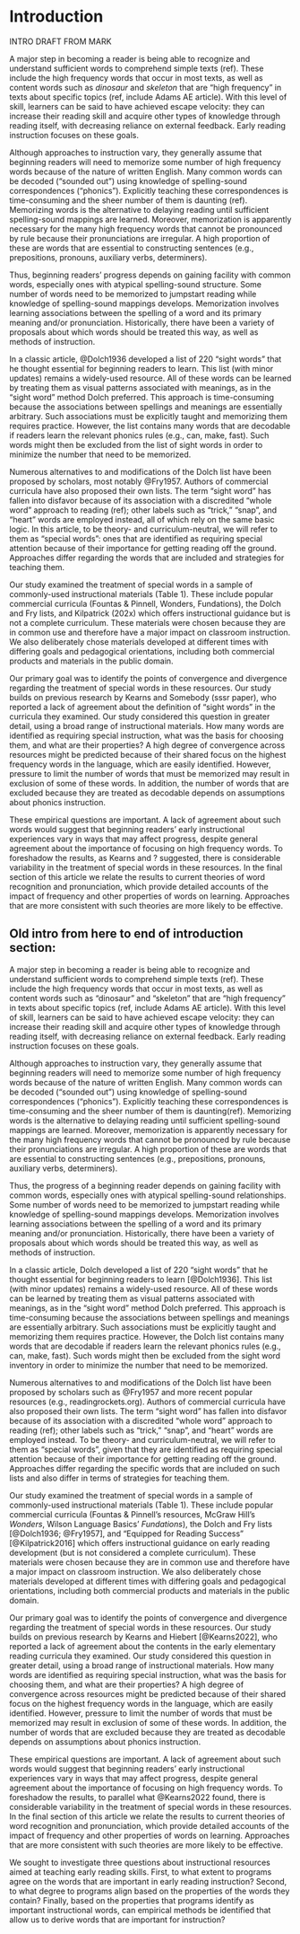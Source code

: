 # Introduction
INTRO DRAFT FROM MARK

A major step in becoming a reader is being able to recognize and understand sufficient words to comprehend simple texts (ref). These include the high frequency words that occur in most texts, as well as content words such as _dinosaur_ and _skeleton_ that are “high frequency” in texts about specific topics (ref, include Adams AE article). With this level of skill, learners can be said to have achieved escape velocity: they can increase their reading skill and acquire other types of knowledge through reading itself, with decreasing reliance on external feedback. Early reading instruction focuses on these goals.

Although approaches to instruction vary, they generally assume that beginning readers will need to memorize some number of high frequency words because of the nature of written English. Many common words can be decoded (“sounded out”) using knowledge of spelling-sound correspondences (“phonics”). Explicitly teaching these correspondences is time-consuming and the sheer number of them is daunting (ref). Memorizing words is the alternative to delaying reading until sufficient spelling-sound mappings are learned. Moreover, memorization is apparently necessary for the many high frequency words that cannot be pronounced by rule because their pronunciations are irregular. A high proportion of these are words that are essential to constructing sentences (e.g., prepositions, pronouns, auxiliary verbs, determiners). 

Thus, beginning readers’ progress depends on gaining facility with common words, especially ones with atypical spelling-sound structure. Some number of words need to be memorized to jumpstart reading while knowledge of spelling-sound mappings develops. Memorization involves learning associations between the spelling of a word and its primary meaning and/or pronunciation. Historically, there have been a variety of proposals about which words should be treated this way, as well as methods of instruction. 

In a classic article, @Dolch1936 developed a list of 220 “sight words” that he thought essential for beginning readers to learn. This list (with minor updates) remains a widely-used resource. All of these words can be learned by treating them as visual patterns associated with meanings, as in the “sight word” method Dolch preferred. This approach is time-consuming because the associations between spellings and meanings are essentially arbitrary. Such associations must be explicitly taught and memorizing them requires practice. However, the list contains many words that are decodable if readers learn the relevant phonics rules (e.g., can, make, fast). Such words might then be excluded from the list of sight words in order to minimize the number that need to be memorized. 

Numerous alternatives to and modifications of the Dolch list have been proposed by scholars, most notably @Fry1957. Authors of commercial curricula have also proposed their own lists. The term “sight word” has fallen into disfavor because of its association with a discredited “whole word” approach to reading (ref); other labels such as “trick,” “snap”, and “heart” words are employed instead, all of which rely on the same basic logic. In this article, to be theory- and curriculum-neutral, we will refer to them as “special words”: ones that are identified as requiring special attention because of their importance for getting reading off the ground. Approaches differ regarding the words that are included and strategies for teaching them.

Our study examined the treatment of special words in a sample of commonly-used instructional materials (Table 1). These include popular commercial curricula (Fountas & Pinnell, Wonders, Fundations), the Dolch and Fry lists, and Kilpatrick (202x) which offers instructional guidance but is not a complete curriculum. These materials were chosen because they are in common use and therefore have a major impact on classroom instruction. We also deliberately chose materials developed at different times with differing goals and pedagogical orientations, including both commercial products and materials in the public domain. 

Our primary goal was to identify the points of convergence and divergence regarding the treatment of special words in these resources. Our study builds on previous research by Kearns and Somebody (sssr paper), who reported a lack of agreement about the definition of “sight words” in the curricula they examined. Our study considered this question in greater detail, using a broad range of instructional materials. How many words are identified as requiring special instruction, what was the basis for choosing them, and what are their properties? A high degree of convergence across resources might be predicted because of their shared focus on the highest frequency words in the language, which are easily identified. However, pressure to limit the number of words that must be memorized may result in exclusion of some of these words. In addition, the number of words that are excluded because they are treated as decodable depends on assumptions about phonics instruction. 

These empirical questions are important. A lack of agreement about such words would suggest that beginning readers’ early instructional experiences vary in ways that may affect progress, despite general agreement about the importance of focusing on high frequency words. To foreshadow the results, as Kearns and ? suggested, there is considerable variability in the treatment of special words in these resources. In the final section of this article we relate the results to current theories of word recognition and pronunciation, which provide detailed accounts of the impact of frequency and other properties of words on learning. Approaches that are more consistent with such theories are more likely to be effective.


## Old intro from here to end of introduction section:
A major step in becoming a reader is being able to recognize and understand sufficient words to comprehend simple texts (ref). These include the high frequency words that occur in most texts, as well as content words such as "dinosaur" and "skeleton" that are “high frequency” in texts about specific topics (ref, include Adams AE article). With this level of skill, learners can be said to have achieved escape velocity: they can increase their reading skill and acquire other types of knowledge through reading itself, with decreasing reliance on external feedback. Early reading instruction focuses on these goals.

Although approaches to instruction vary, they generally assume that beginning readers will need to memorize some number of high frequency words because of the nature of written English. Many common words can be decoded (“sounded out”) using knowledge of spelling-sound correspondences (“phonics”). Explicitly teaching these correspondences is time-consuming and the sheer number of them is daunting(ref). Memorizing words is the alternative to delaying reading until sufficient spelling-sound mappings are learned. Moreover, memorization is apparently necessary for the many high frequency words that cannot be pronounced by rule because their pronunciations are irregular. A high proportion of these are words that are essential to constructing sentences (e.g., prepositions, pronouns, auxiliary verbs, determiners). 

Thus, the progress of a beginning reader depends on gaining facility with common words, especially ones with atypical spelling-sound relationships. Some number of words need to be memorized to jumpstart reading while knowledge of spelling-sound mappings develops. Memorization involves learning associations between the spelling of a word and its primary meaning and/or pronunciation. Historically, there have been a variety of proposals about which words should be treated this way, as well as methods of instruction. 

In a classic article, Dolch developed a list of 220 “sight words” that he thought essential for beginning readers to learn [@Dolch1936]. This list (with minor updates) remains a widely-used resource. All of these words can be learned by treating them as visual patterns associated with meanings, as in the “sight word” method Dolch preferred. This approach is time-consuming because the associations between spellings and meanings are essentially arbitrary. Such associations must be explicitly taught and memorizing them requires practice. However, the Dolch list contains many words that are decodable if readers learn the relevant phonics rules (e.g., can, make, fast). Such words might then be excluded from the sight word inventory in order to minimize the number that need to be memorized. 

Numerous alternatives to and modifications of the Dolch list have been proposed by scholars such as @Fry1957 and more recent popular resources (e.g., readingrockets.org). Authors of commercial curricula have also proposed their own lists. The term “sight word” has fallen into disfavor because of its association with a discredited “whole word” approach to reading (ref); other labels such as “trick,” “snap”, and “heart” words are employed instead. To be theory- and curriculum-neutral, we will refer to them as “special words”, given that they are identified as requiring special attention because of their importance for getting reading off the ground. Approaches differ regarding the specific words that are included on such lists and also differ in terms of strategies for teaching them.

Our study examined the treatment of special words in a sample of commonly-used instructional materials (Table 1). These include popular commercial curricula (Fountas & Pinnell's resources, McGraw Hill's *Wonders*, Wilson Language Basics' *Fundations*), the Dolch and Fry lists [@Dolch1936; @Fry1957], and "Equipped for Reading Success" [@Kilpatrick2016] which offers instructional guidance on early reading development (but is not considered a complete curriculum). These materials were chosen because they are in common use and therefore have a major impact on classroom instruction. We also deliberately chose materials developed at different times with differing goals and pedagogical orientations, including both commercial products and materials in the public domain. 

Our primary goal was to identify the points of convergence and divergence regarding the treatment of special words in these resources. Our study builds on previous research by Kearns and Hiebert [@Kearns2022], who reported a lack of agreement about the contents in the early elementary reading curricula they examined. Our study considered this question in greater detail, using a broad range of instructional materials. How many words are identified as requiring special instruction, what was the basis for choosing them, and what are their properties? A high degree of convergence across resources might be predicted because of their shared focus on the highest frequency words in the language, which are easily identified. However, pressure to limit the number of words that must be memorized may result in exclusion of some of these words. In addition, the number of words that are excluded because they are treated as decodable depends on assumptions about phonics instruction. 

These empirical questions are important. A lack of agreement about such words would suggest that beginning readers’ early instructional experiences vary in ways that may affect progress, despite general agreement about the importance of focusing on high frequency words. To foreshadow the results, to parallel what @Kearns2022 found, there is considerable variability in the treatment of special words in these resources. In the final section of this article we relate the results to current theories of word recognition and pronunciation, which provide detailed accounts of the impact of frequency and other properties of words on learning. Approaches that are more consistent with such theories are more likely to be effective.

We sought to investigate three questions about instructional resources aimed at teaching early reading skills. First, to what extent to programs agree on the words that are important in early reading instruction? Second, to what degree to programs align based on the properties of the words they contain? Finally, based on the properties that programs identify as important instructional words, can empirical methods be identified that allow us to derive words that are important for instruction?




